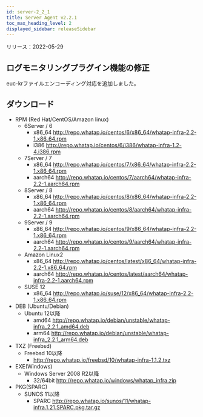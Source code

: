 ```yaml
---
id: server-2_2_1
title: Server Agent v2.2.1
toc_max_heading_level: 2
displayed_sidebar: releaseSidebar
---
```


リリース：2022-05-29

## ログモニタリングプラグイン機能の修正

euc-krファイルエンコーディング対応を追加しました。

## ダウンロード

-   RPM (Red Hat/CentOS/Amazon linux)
    -   6Server / 6 
        -   x86_64 http://repo.whatap.io/centos/6/x86_64/whatap-infra-2.2-1.x86_64.rpm 
        -   i386 http://repo.whatap.io/centos/6/i386/whatap-infra-1.2-4.i386.rpm
    -   7Server / 7 
        -   x86_64 http://repo.whatap.io/centos/7/x86_64/whatap-infra-2.2-1.x86_64.rpm 
        -   aarch64 http://repo.whatap.io/centos/7/aarch64/whatap-infra-2.2-1.aarch64.rpm
    -   8Server / 8 
        -   x86_64 http://repo.whatap.io/centos/8/x86_64/whatap-infra-2.2-1.x86_64.rpm 
        -   aarch64 http://repo.whatap.io/centos/8/aarch64/whatap-infra-2.2-1.aarch64.rpm
    -   9Server / 9 
        -   x86_64 http://repo.whatap.io/centos/9/x86_64/whatap-infra-2.2-1.x86_64.rpm 
        -   aarch64 http://repo.whatap.io/centos/9/aarch64/whatap-infra-2.2-1.aarch64.rpm
    -   Amazon Linux2
        -   x86_64 http://repo.whatap.io/centos/latest/x86_64/whatap-infra-2.2-1.x86_64.rpm 
        -   aarch64 http://repo.whatap.io/centos/latest/aarch64/whatap-infra-2.2-1.aarch64.rpm
    -   SUSE 12
        -   x86_64 http://repo.whatap.io/suse/12/x86_64/whatap-infra-2.2-1.x86_64.rpm
-   DEB (Ubuntu/Debian)
    -   Ubuntu 12以降
        -   amd64 http://repo.whatap.io/debian/unstable/whatap-infra_2.2.1_amd64.deb
        -   arm64 http://repo.whatap.io/debian/unstable/whatap-infra_2.2.1_arm64.deb
-   TXZ (Freebsd)
    -   Freebsd 10以降
        -   http://repo.whatap.io/freebsd/10/whatap-infra-1.1.2.txz
-   EXE(Windows)
    -   Windows Server 2008 R2以降
        -   32/64bit http://repo.whatap.io/windows/whatap_infra.zip
-   PKG(SPARC)
    -   SUNOS 11以降
        -   SPARC http://repo.whatap.io/sunos/11/whatap-infra.1.21.SPARC.pkg.tar.gz

